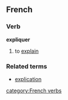 ==French==
===Verb===
'''expliquer'''

# to [[explain]]

===Related terms===
*[[explication]]
[[category:French verbs]]